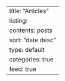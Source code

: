 ---
title: "Articles"
listing:
  contents: posts
  sort: "date desc"
  type: default
  categories: true
  feed: true
---